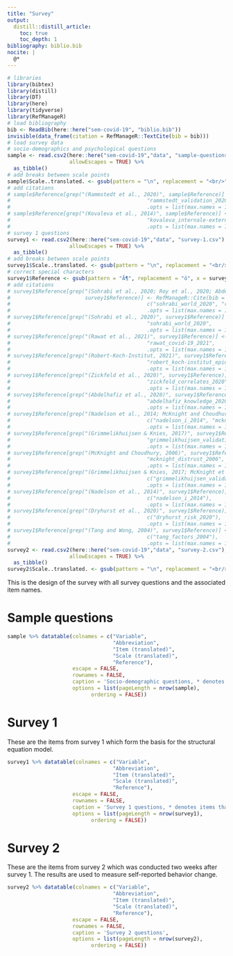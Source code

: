 ```yaml
---
title: "Survey"
output: 
  distill::distill_article:
    toc: true
    toc_depth: 1
bibliography: biblio.bib
nocite: |
  @*
---
```


```r
# libraries
library(bibtex)
library(distill)
library(DT)
library(here)
library(tidyverse)
library(RefManageR)
# load bibliography
bib <- ReadBib(here::here("sem-covid-19", "biblio.bib"))
invisible(data_frame(citation = RefManageR::TextCite(bib = bib)))
# load survey data
# socio-demographics and psychological questions
sample <- read.csv2(here::here("sem-covid-19","data", "sample-questions.csv"), 
                    allowEscapes = TRUE) %>% 
  as_tibble()
# add breaks between scale points
sample$Scale..translated. <- gsub(pattern = "\n", replacement = "<br/>", x = sample$Scale..translated.)
# add citations
# sample$Reference[grep("(Rammstedt et al., 2020)", sample$Reference)] <- RefManageR::Cite(bib = bib,
#                                            "rammstedt_validation_2020",
#                                            .opts = list(max.names = 1))
# sample$Reference[grep("(Kovaleva et al., 2014)", sample$Reference)] <- RefManageR::Cite(bib = bib,
#                                            "kovaleva_internale-externale-kontrolluberzeugung-4_2014",
#                                            .opts = list(max.names = 1))
# survey 1 questions
survey1 <- read.csv2(here::here("sem-covid-19","data", "survey-1.csv"), 
                    allowEscapes = TRUE) %>% 
  as_tibble()
# add breaks between scale points
survey1$Scale..translated. <- gsub(pattern = "\n", replacement = "<br/>", x = survey1$Scale..translated.)
# correct special characters
survey1$Reference <- gsub(pattern = "Ã¶", replacement = "ö", x = survey1$Reference)
# add citations
# survey1$Reference[grep("(Sohrabi et al., 2020; Roy et al., 2020; Abdelhafiz et al., 2020)", 
#                        survey1$Reference)] <- RefManageR::Cite(bib = bib,
#                                            c("sohrabi_world_2020", "roy_study_2020", "abdelhafiz_knowledge_2020"),
#                                            .opts = list(max.names = 1))
# survey1$Reference[grep("(Sohrabi et al., 2020)", survey1$Reference)] <- RefManageR::Cite(bib = bib,
#                                            "sohrabi_world_2020",
#                                            .opts = list(max.names = 1))
# survey1$Reference[grep("(Rawat et al., 2021)", survey1$Reference)] <- RefManageR::Cite(bib = bib,
#                                            "rawat_covid-19_2021",
#                                            .opts = list(max.names = 1))
# survey1$Reference[grep("(Robert-Koch-Institut, 2021)", survey1$Reference)] <- RefManageR::Cite(bib = bib,
#                                            "robert_koch-institut_epidemiologischer_2021",
#                                            .opts = list(max.names = 1))
# survey1$Reference[grep("(Zickfeld et al., 2020)", survey1$Reference)] <- RefManageR::Cite(bib = bib,
#                                            "zickfeld_correlates_2020",
#                                            .opts = list(max.names = 1))
# survey1$Reference[grep("(Abdelhafiz et al., 2020)", survey1$Reference)] <- RefManageR::Cite(bib = bib,
#                                            "abdelhafiz_knowledge_2020",
#                                            .opts = list(max.names = 1))
# survey1$Reference[grep("(Nadelson et al., 2014; McKnight and Choudhury, 2006)", survey1$Reference)] <- RefManageR::Cite(bib = bib,
#                                            c("nadelson_i_2014", "mcknight_distrust_2006"),
#                                            .opts = list(max.names = 1))
# survey1$Reference[grep("(Grimmelikhuijsen & Knies, 2017)", survey1$Reference)] <- RefManageR::Cite(bib = bib,
#                                            "grimmelikhuijsen_validating_2017",
#                                            .opts = list(max.names = 1))
# survey1$Reference[grep("(McKnight and Choudhury, 2006)", survey1$Reference)] <- RefManageR::Cite(bib = bib,
#                                            "mcknight_distrust_2006",
#                                            .opts = list(max.names = 1))
# survey1$Reference[grep("(Grimmelikhuijsen & Knies, 2017; McKnight et al., 2002)", survey1$Reference)] <- RefManageR::Cite(bib = bib,
#                                            c("grimmelikhuijsen_validating_2017", "mcknight_distrust_2006"),
#                                            .opts = list(max.names = 1))
# survey1$Reference[grep("(Nadelson et al., 2014)", survey1$Reference)] <- RefManageR::Cite(bib = bib,
#                                            c("nadelson_i_2014"),
#                                            .opts = list(max.names = 1))
# survey1$Reference[grep("(Dryhurst et al., 2020)", survey1$Reference)] <- RefManageR::Cite(bib = bib,
#                                            c("dryhurst_risk_2020"),
#                                            .opts = list(max.names = 1))
# survey1$Reference[grep("(Tang and Wong, 2004)", survey1$Reference)] <- RefManageR::Cite(bib = bib,
#                                            c("tang_factors_2004"),
#                                            .opts = list(max.names = 1))
survey2 <- read.csv2(here::here("sem-covid-19","data", "survey-2.csv"), 
                    allowEscapes = TRUE) %>% 
  as_tibble()
survey2$Scale..translated. <- gsub(pattern = "\n", replacement = "<br/>", x = survey2$Scale..translated.)
```


This is the design of the survey with all survey questions and the associated item names.

# Sample questions
<!-- These are questions describing the sample and asking for socio-demographic information.[@nadelson_i_2014] -->

```r
sample %>% datatable(colnames = c("Variable",
                                  "Abbreviation",
                                  "Item (translated)",
                                  "Scale (translated)",
                                  "Reference"),
                     escape = FALSE,
                     rownames = FALSE,
                     caption = 'Socio-demographic questions, * denotes items that are reversed for analysis',
                     options = list(pageLength = nrow(sample),
                           ordering = FALSE))
```


# Survey 1
These are the items from survey 1 which form the basis for the structural equation model.

```r
survey1 %>% datatable(colnames = c("Variable",
                                  "Abbreviation",
                                  "Item (translated)",
                                  "Scale (translated)",
                                  "Reference"),
                     escape = FALSE,
                     rownames = FALSE,
                     caption = 'Survey 1 questions, * denotes items that are reversed for analysis',
                     options = list(pageLength = nrow(survey1),
                           ordering = FALSE))
```

# Survey 2
These are the items from survey 2 which was conducted two weeks after survey 1.
The results are used to measure self-reported behavior change.

```r
survey2 %>% datatable(colnames = c("Variable",
                                  "Abbreviation",
                                  "Item (translated)",
                                  "Scale (translated)",
                                  "Reference"),
                     escape = FALSE,
                     rownames = FALSE,
                     caption = 'Survey 2 questions',
                     options = list(pageLength = nrow(survey2),
                           ordering = FALSE))
```
